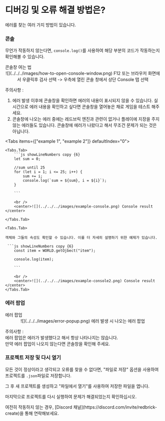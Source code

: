 
# 디버깅 및 오류 해결 방법은?

에러를 찾는 여러 가지 방법이 있습니다.

<Steps>

### 콘솔

무언가 작동하지 않는다면, `console.log()`를 사용하여 해당 부분의 코드가 작동하는지 확인해볼 수 있습니다.  

<Callout type="info">
    콘솔창 여는 법
    <br/>
    <center>![](../../../images/how-to-open-console-window.png) F12 또는 브라우저 화면에서 우클릭후 검사 선택 -> 우측에 열린 콘솔 창에서 상단 Console 탭 선택</center>
</Callout>

주의사항 :  
1. 에러 발생 이후에 콘솔창을 확인하면 에러의 내용이 표시되지 않을 수 있습니다. 실시간으로 에러 내용을 확인하고 싶다면 콘솔창을 열어놓은 채로 게임을 테스트 해주세요.  
2. 콘솔창에 나오는 에러 중에는 레드브릭 엔진과 관련이 없거나 플레이에 지장을 주지 않는 에러들도 있습니다. 콘솔창에 에러가 나왔다고 해서 무조건 문제가 되는 것은 아닙니다.    

<Tabs items={["example 1", "example 2"]} defaultIndex="0">

    <Tabs.Tab>
        ```js showLineNumbers copy {6}
        let sum = 0;

        //sum until 25
        for (let i = 1; i <= 25; i++) {
            sum += i;
            console.log(`sum = ${sum}, i = ${i}`);
        }

        ```

        <br />
        <center>![](../../../images/example-console.png) Console result </center>

    </Tabs.Tab>

    <Tabs.Tab>

    객체와 그들의 속성도 확인할 수 있습니다. 이를 더 자세히 설명하기 위한 예제가 있습니다.

     ```js showLineNumbers copy {6}
        const item = WORLD.getOjbect("item");

        console.log(item);

        ```

        <br />
        <center>![](../../../images/example-console2.png) Console result </center>
    </Tabs.Tab>

</Tabs>

### 에러 팝업

<Callout type="info">
  에러 팝업  
  <br/>
  <center>![](../../../images/error-popup.png) 에러 발생 시 나오는 에러 팝업</center>  
</Callout>

주의사항 :  
에러 팝업은 에러가 발생했다고 해서 항상 나타나지는 않습니다.  
만약 에러 팝업이 나오지 않는다면 콘솔창을 확인해 주세요.

### 프로젝트 저장 및 다시 열기

모든 것이 정상이라고 생각되고 오류를 찾을 수 없다면, "파일로 저장" 옵션을 사용하여 프로젝트를 `.json`파일로 저장합니다.

그 후 새 프로젝트를 생성하고 "파일에서 열기"를 사용하여 저장한 파일을 엽니다.

마지막으로 프로젝트를 다시 실행하여 문제가 해결되었는지 확인하십시오.

<Callout type="error">
  여전히 작동하지 않는 경우, [Discord 채널](https://discord.com/invite/redbrick-create)을 통해 연락해보세요.
</Callout>
</Steps>
